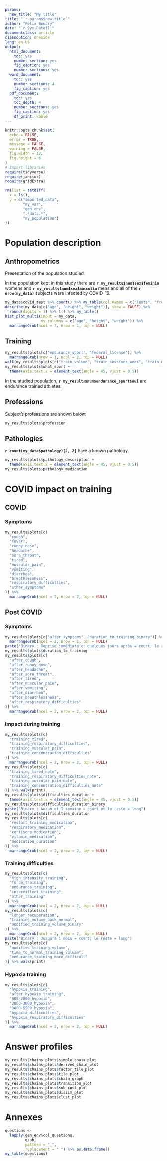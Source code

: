```yaml
---
params:
  new_title: "My title"
title: "`r params$new_title`"
author: "Félix Boudry"
date: "`r Sys.Date()`"
documentclass: article
classoption: oneside
lang: en-US
output:
  html_document: 
    toc: yes
    number_section: yes
    fig_caption: yes
    number_sections: yes
  word_document:
    toc: yes
    number_sections: 4
    fig_caption: yes
  pdf_document: 
    toc: yes
    toc_depth: 4
    number_sections: yes
    fig_caption: yes
    df_print: kable
---
```


```r
knitr::opts_chunk$set(
  echo = FALSE,
  error = TRUE,
  message = FALSE,
  warning = FALSE,
  fig.width = 12,
  fig.height = 6
)
# Import libraries
require(tidyverse)
require(janitor)
require(gridExtra)
```

```r
rm(list = setdiff(
  x = ls(),
  y = c("imported_data",
        "my_var",
        "gen_env",
        ".*data.*",
        "my_population")
))
```

# Population description

## Anthropometrics

Presentation of the population studied.

In the population kept in this study there are
**`r my_results$num$sex$feminin`** womens and
**`r my_results$num$sex$masculin`** mens and all of the
**`r nrow(my_data)`** subjects were infected by COVID-19.

```r
my_data$covid_test %>% count() %>% my_table(col.names = c("Tests", "freq"))
describe(my_data[c("age", "height", "weight")], skew = FALSE) %>%
  round(digits = 1) %>% t() %>% my_table()
hist_plot_multi(input = my_data,
                my_columns = c("age", "height", "weight")) %>%
  marrangeGrob(ncol = 3, nrow = 1, top = NULL)
```

## Training

```r
my_results$plots[c("endurance_sport", "federal_license")] %>%
  marrangeGrob(nrow = 1, ncol = 2, top = NULL)
walk(my_results$plots[c("train_volume", "train_sessions_week", "train_method")], print)
my_results$plots$what_sport +
  theme(axis.text.x = element_text(angle = 45, vjust = 0.5))
```

In the studied population, **`r my_results$num$endurance_sport$oui`** are endurance
trained athletes.

## Professions

Subject's professions are shown below:

```r
my_results$plots$profession
```

## Pathologies

**`r count(my_data$pathology)[2, 2]`** have a known pathology.

```r
my_results$plots$pathology_description +
  theme(axis.text.x = element_text(angle = 45, vjust = 0.5))
my_results$plots$pathology_medication
```

# COVID impact on training

## COVID

### Symptoms

```r
my_results$plots[c(
  "cough",
  "fever",
  "runny_nose",
  "headache",
  "sore_throat",
  "tired",
  "muscular_pain",
  "vomiting",
  "diarrhea",
  "breathlessness",
  "respiratory_difficulties",
  "other_symptoms"
)] %>%
  marrangeGrob(ncol = 2, nrow = 2, top = NULL)
```

## Post COVID

### Symptoms

```r
my_results$plots[c("after_symptoms", "duration_to_training_binary")] %>%
  marrangeGrob(ncol = 2, nrow = 1, top = NULL)
paste("Binary : Reprise immédiate et quelques jours après = court; le reste = long")
my_results$plots$duration_to_training
my_results$plots[c(
  "after_cough",
  "after_runny_nose",
  "after_headache",
  "after_sore_throat",
  "after_tired",
  "after_muscular_pain",
  "after_vomiting",
  "after_diarrhea",
  "after_breathlessness",
  "after_respiratory_difficulties"
)] %>%
  marrangeGrob(ncol = 2, nrow = 2, top = NULL)
```

### Impact during training

```r
my_results$plots[c(
  "training_tired",
  "training_respiratory_difficulties",
  "training_muscular_pain",
  "training_concentration_difficulties"
)] %>%
  marrangeGrob(ncol = 2, nrow = 2, top = NULL)
my_results$plots[c(
  "training_tired_note",
  "training_respiratory_difficulties_note",
  "training_muscular_pain_note",
  "training_concentration_difficulties_note"
)] %>% walk(print)
my_results$plots$difficulties_duration +
  theme(axis.text.x = element_text(angle = 45, vjust = 0.5))
my_results$plots$difficulties_duration_binary
paste("Binary : Aucun et 1 semaine = court et le reste = long")
my_results$plots$difficulties_duration
my_results$plots[c(
  "restart_training_medication",
  "respiratory_medication",
  "cortisone_medication",
  "vitamin_medication",
  "medication_duration"
)] %>%
  marrangeGrob(ncol = 2, nrow = 2, top = NULL)
```

### Training difficulties

```r
my_results$plots[c(
  "high_intensity_training",
  "force_training",
  "endurance_training",
  "intermittent_training",
  "other_training"
)] %>%
  marrangeGrob(ncol = 2, nrow = 2, top = NULL)
my_results$plots[c(
  "longer_recuperation",
  "training_volume_back_normal",
  "modified_training_volume_binary"
)] %>%
  marrangeGrob(ncol = 2, nrow = 2, top = NULL)
paste("Binary : Jusqu'à 1 mois = court; le reste = long")
my_results$plots[c(
  "modified_training_volume",
  "time_to_normal_training_volume",
  "endurance_training_more_difficult"
)] %>% walk(print)
```

### Hypoxia training

```r
my_results$plots[c(
  "hypoxia_training",
  "after_hypoxia_training",
  "500-2000_hypoxia",
  "2000-3000_hypoxia",
  "3000-5500_hypoxia",
  "hypoxia_difficulties",
  "hypoxia_respiratory_difficulties"
)] %>%
  marrangeGrob(ncol = 2, nrow = 2, top = NULL)
```

# Answer profiles

```r
my_results$chains_plots$simple_chain_plot
my_results$chains_plots$derived_chain_plot
my_results$chains_plots$factor_tile_plot
my_results$chains_plots$tile_plot
my_results$chains_plots$chain_graph
my_results$chains_plots$transition_plot
my_results$chains_plots$sub_cost_plot
my_results$chains_plots$dissim_plot
my_results$chains_plots$clust_plot
```

# Annexes

```r
questions <-
  lapply(gen_env$col_questions,
         gsub,
         pattern = "_",
         replacement = " ") %>% as.data.frame()
my_table(questions)
```
